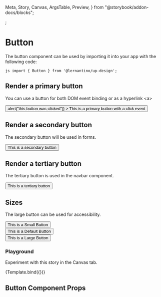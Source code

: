  Meta,
  Story,
  Canvas,
  ArgsTable,
  Preview,
} from "@storybook/addon-docs/blocks";

;

<Meta title="Design System/Button" component={Button} />

# Button

The button component can be used by importing it into your app with the following code:

`js import { Button } from '@lernantino/up-design'; `

## Render a primary button

You can use a button for both DOM event binding or as a hyperlink &lt;a&gt;

<Preview withToolbar>
  <Story name="Primary">
    <Button
      size="default"
      variant="primary"
      onClick={() => alert("this button was clicked")}
    >
      This is a primary button with a click event
    </Button>
  </Story>
</Preview>

## Render a secondary button

The secondary button will be used in forms.

<Preview withToolbar>
  <Story name="Secondary">
    <Button size="default" variant="secondary">
      This is a secondary button
    </Button>
  </Story>
</Preview>

## Render a tertiary button

The tertiary button is used in the navbar component.

<Preview withToolbar>
  <Story name="Tertiary">
    <Button size="default" variant="tertiary">
      This is a tertiary button
    </Button>
  </Story>
</Preview>

## Sizes

The large button can be used for accessibility.

<Preview withToolbar>
  <Story name="Sizes">
    <div style={{ margin: "24px 0" }}>
      <Button size="small">This is a Small Button</Button>
    </div>
    <div style={{ margin: "24px 0" }}>
      <Button size="default">This is a Default Button</Button>
    </div>
    <div style={{ margin: "24px 0" }}>
      <Button size="large">This is a Large Button</Button>
    </div>
  </Story>
</Preview>

### Playground

Experiment with this story in the Canvas tab.


<Canvas>
  <Story
    name="Playground"
    args={{
      variant: "primary",
      size: "default",
      children: "Button Text",
    }}
    argTypes={{
      variant: {
        control: {
          type: "select",
          options: ["primary", "secondary", "tertiary"],
        },
      },
      size: {
        control: {
          type: "select",
          options: ["default", "small", "large"],
        },
      },
    }}
  >
    {Template.bind({})}
  </Story>
</Canvas>

## Button Component Props

<ArgsTable of={Button} />
